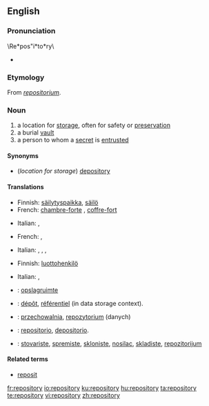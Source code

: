 ==English==
{{wikipedia}}

===Pronunciation===
\Re*pos"i*to*ry\
* {{audio|en-us-repository.ogg|Audio (US)}}

===Etymology===
From {{LL.}} ''[[repositorium]]''.

===Noun===
{{en-noun|repositories}}

# a location for [[storage]], often for safety or [[preservation]]
# a burial [[vault]]
# a person to whom a [[secret]] is [[entrusted]]

====Synonyms====
* (''location for storage'') [[depository]]

====Translations====
{{trans-top|a location for storage, often for safety or preservation}}
* Finnish: [[säilytyspaikka]], [[säilö]]
* French: [[chambre-forte]] {{f}}, [[coffre-fort]] {{m}}
{{trans-mid}}
* Italian: {{t|it|ripostiglio}},  {{t|it|ricettacolo}}
{{trans-bottom}}

{{trans-top|a burial vault}}
* French: {{t+|fr|tombeau|m}}, {{t+|fr|mausolée|m}}
{{trans-mid}}
* Italian: {{t|it|sepolcro}},  {{t|it|tomba}},  {{t|it|mausoleo}},  {{t|it|cripta}}
{{trans-bottom}}

{{trans-top|a person to whom a secret is entrusted}}
* Finnish: [[luottohenkilö]]
{{trans-mid}}
* Italian: {{t|it|depositario}},  {{t|it|confidente}}
{{trans-bottom}}

{{checktrans-top}}
* {{ttbc|Dutch}}: [[opslagruimte]]
* {{ttbc|French}}: [[dépôt]], [[référentiel]] (in data storage context).
* {{ttbc|Polish}}: [[przechowalnia]], [[repozytorium]] (danych)
{{checktrans-mid}}
* {{ttbc|Spanish}}: [[repositorio]], [[depositorio]].
* {{ttbc|Serbian}}: [[stovariste]], [[spremiste]], [[skloniste]], [[nosilac]], [[skladiste]], [[repozitorijum]]
{{checktrans-bottom}}

====Related terms====
* [[reposit]]

[[fr:repository]]
[[io:repository]]
[[ku:repository]]
[[hu:repository]]
[[ta:repository]]
[[te:repository]]
[[vi:repository]]
[[zh:repository]]